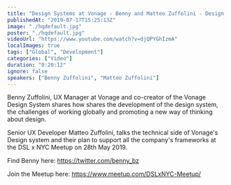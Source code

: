 ```yaml
---
title: "Design Systems at Vonage - Benny and Matteo Zuffolini - Design Systems London x NYC Meetup"
publishedAt: "2019-07-17T15:25:13Z"
image: "./hqdefault.jpg"
poster: "./hqdefault.jpg"
videoUrl: "https://www.youtube.com/watch?v=djQPYGhIzmA"
localImages: true
tags: ["Global", "Development"]
categories: ["Video"]
duration: "0:20:12"
ignore: false
speakers: ["Benny Zuffolini", "Matteo Zuffolini"]
---
```


Benny Zuffolini, UX Manager at Vonage and co-creator of the Vonage Design System shares how shares the development of the design system, the challenges of working globally and promoting a new way of thinking about design.

Senior UX Developer Matteo Zuffolini, talks the technical side of Vonage's Design system and their plan to support all the company's frameworks at the DSL x NYC Meetup on 28th May 2019.

Find Benny here:
https://twitter.com/benny_bz

Join the Meetup here:
https://www.meetup.com/DSLxNYC-Meetup/

